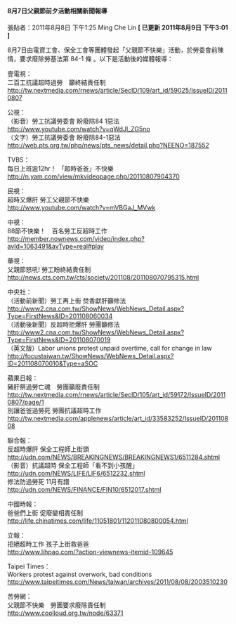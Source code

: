 #### 8月7日父親節前夕活動相關新聞報導

張貼者：2011年8月8日 下午1:25 Ming Che Lin   **[ 已更新 2011年8月9日 下午3:01 ]**

8月7日由電資工會、保全工會等團體發起「父親節不快樂」活動，於勞委會前陳情，要求廢除勞基法第 84-1 條 。以下是活動後的媒體報導：

壹電視：  
二百工抗議超時過勞　籲終結責任制  
http://tw.nextmedia.com/rnews/article/SecID/109/art_id/59025/IssueID/20110807

公視：  
（影音）勞工抗議勞委會 盼廢除84 1惡法  
http://www.youtube.com/watch?v=qWdJI_ZG5no  
（文字）勞工抗議勞委會 盼廢除84-1惡法  
http://web.pts.org.tw/php/news/pts_news/detail.php?NEENO=187552

TVBS：   
每日上班逾12hr！ 「超時爸爸」不快樂  
http://n.yam.com/view/mkvideopage.php/20110807904370

民視：  
超時又爆肝 勞工父親節不快樂  
http://www.youtube.com/watch?v=mVBGaJ_MVwk

中視：  
88節不快樂！　百名勞工反超時工作  
http://member.nownews.com/video/index.php?avId=1063491&avType=real#play

華視：  
父親節怒吼! 勞工盼終結責任制  
http://news.cts.com.tw/cts/society/201108/201108070795315.html

中央社：  
（活動前新聞）勞工再上街 焚香獻肝籲修法  
http://www2.cna.com.tw/ShowNews/WebNews_Detail.aspx?Type=FirstNews&ID=201108060034  
（活動後新聞）反超時拒爆肝 勞團籲修法  
http://www2.cna.com.tw/ShowNews/WebNews_Detail.aspx?Type=FirstNews&ID=201108070019  
（英文版）Labor unions protest unpaid overtime, call for change in law  
http://focustaiwan.tw/ShowNews/WebNews_Detail.aspx?ID=201108070010&Type=aSOC

蘋果日報：  
豬肝祭過勞亡魂　勞團籲廢責任制  
http://tw.nextmedia.com/rnews/article/SecID/105/art_id/59172/IssueID/20110807/page/1  
別讓爸爸過勞死 勞團抗議超時工作  
http://tw.nextmedia.com/applenews/article/art_id/33583252/IssueID/20110808

聯合報：  
反超時爆肝 保全工程師上街頭  
http://udn.com/NEWS/BREAKINGNEWS/BREAKINGNEWS1/6511284.shtml  
（影音）抗議超時 保全工程師「看不到小孩醒」  
http://udn.com/NEWS/LIFE/LIF6/6512232.shtml  
修法防過勞死 11月有譜  
http://udn.com/NEWS/FINANCE/FIN10/6512017.shtml  

中國時報：  
爸爸們上街 促廢變相責任制  
http://life.chinatimes.com/life/11051801/112011080800054.html  

立報：  
拒絕超時工作 孩子上街救爸爸  
http://www.lihpao.com/?action-viewnews-itemid-109645  

Taipei Times：  
Workers protest against overwork, bad conditions  
http://www.taipeitimes.com/News/taiwan/archives/2011/08/08/2003510230

苦勞網：  
父親節不快樂　勞團要求廢除責任制  
http://www.coolloud.org.tw/node/63371
